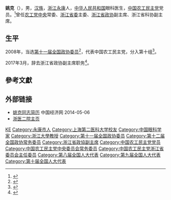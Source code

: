 {{Otheruses|other=名为姚克的其他人物|姚克}}

'''姚克'''（{{bd|1950年|9月|}}），男，[[汉族|汉族]]，[[浙江|浙江]][[永康|永康]]人，[[中华人民共和国|中华人民共和国]]眼科医生，[[中国农工民主党|中国农工民主党]]党员。<ref>{{cite news|title=浙江大学医学部-姚克|url=http://www.cmm.zju.edu.cn/chinese/scholar.php?uid=503|newspaper=浙江大学医学部|deadurl=yes|archiveurl=https://web.archive.org/web/20130126164121/http://www.cmm.zju.edu.cn/chinese/scholar.php?uid=503|archivedate=2013-01-26|accessdate=2013-05-03}}</ref>曾任[[农工党中央|农工党中央]]常委、[[中国农工民主党浙江省委员会|浙江省委]]主委、[[浙江省政协|浙江省政协]]副主席、浙江省科协副主席。

== 生平 ==
2008年，当选[[第十一届全国政协委员|第十一届全国政协委员]]<ref>{{cite news|title=第十一届全国政协委员名单|url=http://www.indaa.com.cn/zt/2009qglh/zxzs/200903/t20090303_127573.html|accessdate=2013-04-09|newspaper=新华社北京1月25日电 中国人民政治协商会议第十一届全国委员会委员名单(共2237人，2008年1月25日政协第十届全国委员会常务委员会第二十次会议通过)|date=2008年1月25日|deadurl=yes|archiveurl=https://web.archive.org/web/20130928014403/http://www.indaa.com.cn/zt/2009qglh/zxzs/200903/t20090303_127573.html|archivedate=2013年9月28日}}</ref>，代表中国农工民主党，分入第十组<ref>{{cite news|title=全国政协信息-姚克|url=http://www.cppcc.gov.cn/CMS/wylibary/showJcwyxtInfoWylibary.action?tabJcwyxt.guid=11W0003690&wytype=wjwy|accessdate=2013-04-11|newspaper=全国政协委员会|archive-date=2015-07-01|archive-url=https://web.archive.org/web/20150701025531/http://www.cppcc.gov.cn/CMS/wylibary/showJcwyxtInfoWylibary.action?tabJcwyxt.guid=11W0003690&wytype=wjwy|dead-url=no}}</ref>。

2017年3月，辞去浙江省政协副主席职务<ref>{{cite news|title=因年龄原因，陈加元、姚克、汤黎路辞去浙江省政协副主席职务|url=http://www.thepaper.cn/newsDetail_forward_1649802|accessdate=2017-03-29|newspaper=澎湃新闻|archive-date=2017-03-30|archive-url=https://web.archive.org/web/20170330174530/http://www.thepaper.cn/newsDetail_forward_1649802|dead-url=no}}</ref>。

== 參考文獻 ==
{{reflist}}

== 外部链接 ==
* [http://district.ce.cn/newarea/sddy/201301/31/t20130131_24082995_2.shtml 姚克同志简历]{{Wayback|url=http://district.ce.cn/newarea/sddy/201301/31/t20130131_24082995_2.shtml |date=20140506082529 }} 中国经济网 2014-05-06
* [https://web.archive.org/web/20150630130238/http://yaoke.u.yynet.cn/ 浙医二院主页]

{{Navboxes 
| title  = 姚克在[[中国农工民主党|中国农工民主党]]的职务
| list1  =
{{中国农工民主党第十四届中央委员会}}
{{中国农工民主党第十五届中央委员会}}
}}

{{Authority control}}
{{DEFAULTSORT:Y姚}}
[[Category:姚姓|KE]]
[[Category:永康市人|Category:永康市人]]
[[Category:上海第二医科大学校友|Category:上海第二医科大学校友]]
[[Category:中国眼科学家|Category:中国眼科学家]]
[[Category:浙江大學教授|Category:浙江大學教授]]
[[Category:第十一届全国政协委员|Category:第十一届全国政协委员]]
[[Category:第十二届全国政协常务委员|Category:第十二届全国政协常务委员]]
[[Category:浙江省政協副主席|Category:浙江省政協副主席]]
[[Category:中国农工民主党党员|Category:中国农工民主党党员]]
[[Category:中国农工民主党中央委员会常务委员|Category:中国农工民主党中央委员会常务委员]]
[[Category:中国农工民主党浙江省委员会主任委员|Category:中国农工民主党浙江省委员会主任委员]]
[[Category:第八届全国人大代表|Category:第八届全国人大代表]]
[[Category:第九届全国人大代表|Category:第九届全国人大代表]]
[[Category:第十届全国人大代表|Category:第十届全国人大代表]]